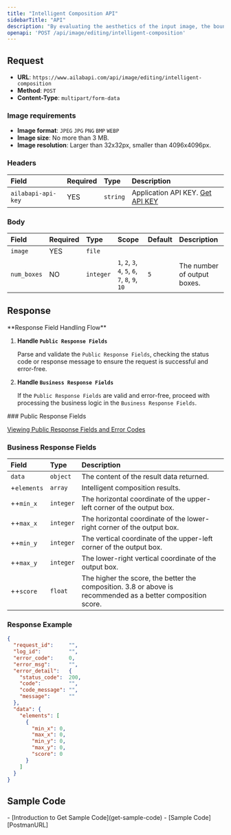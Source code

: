 ```yaml
---
title: "Intelligent Composition API"
sidebarTitle: "API"
description: "By evaluating the aesthetics of the input image, the bounding box is intelligently output, and according to these bounding boxes the original image can be cropped into a better image."
openapi: 'POST /api/image/editing/intelligent-composition'
---
```


## Request

- **URL**: `https://www.ailabapi.com/api/image/editing/intelligent-composition`
- **Method**: `POST`
- **Content-Type**: `multipart/form-data`

### Image requirements

- **Image format**: `JPEG` `JPG` `PNG` `BMP` `WEBP`
- **Image size**: No more than 3 MB.
- **Image resolution**: Larger than 32x32px, smaller than 4096x4096px.

### Headers

| Field              | Required | Type     | Description                                        |
|:-------------------|:---------|:---------|:---------------------------------------------------|
| `ailabapi-api-key` | YES      | `string` | Application API KEY. [Get API KEY](/docs/get-api-key) |

### Body

| Field       | Required | Type      | Scope                                                                                                                              | Default | Description                 |
|:------------|:---------|:----------|:-----------------------------------------------------------------------------------------------------------------------------------|:--------|:----------------------------|
| `image`     | YES      | `file`    |                                                                                                                                    |         |                             |
| `num_boxes` | NO       | `integer` | ``1``, ``2``, ``3``, ``4``, ``5``, ``6``, ``7``, ``8``, ``9``, ``10`` | `5`     | The number of output boxes. |

## Response
<Warning>
**Response Field Handling Flow**

1. **Handle `Public Response Fields`**

   Parse and validate the `Public Response Fields`, checking the status code or response message to ensure the request is successful and error-free.

2. **Handle `Business Response Fields`**

   If the `Public Response Fields` are valid and error-free, proceed with processing the business logic in the `Business Response Fields`.
</Warning>
### Public Response Fields

<a href="/docs/response-description" target="_blank">Viewing Public Response Fields and Error Codes</a>

### Business Response Fields

| Field       | Type      | Description                                                                                                  |
|:------------|:----------|:-------------------------------------------------------------------------------------------------------------|
| `data`      | `object`  | The content of the result data returned.                                                                     |
| +`elements` | `array`   | Intelligent composition results.                                                                             |
| ++`min_x`   | `integer` | The horizontal coordinate of the upper-left corner of the output box.                                        |
| ++`max_x`   | `integer` | The horizontal coordinate of the lower-right corner of the output box.                                       |
| ++`min_y`   | `integer` | The vertical coordinate of the upper-left corner of the output box.                                          |
| ++`max_y`   | `integer` | The lower-right vertical coordinate of the output box.                                                       |
| ++`score`   | `float`   | The higher the score, the better the composition. 3.8 or above is recommended as a better composition score. |

### Response Example

```json
{
  "request_id":     "",
  "log_id":         "",
  "error_code":     0,
  "error_msg":      "",
  "error_detail":   {
    "status_code":  200,
    "code":         "",
    "code_message": "",
    "message":      ""
  },
  "data": {
    "elements": [
      {
        "min_x": 0,
        "max_x": 0,
        "min_y": 0,
        "max_y": 0,
        "score": 0
      }
    ]
  }
}
```

## Sample Code
<Tip>
- [Introduction to Get Sample Code](get-sample-code)
- [Sample Code][PostmanURL]

[PostmanURL]: https://documenter.getpostman.com/view/26387069/2s93JxqgHE#ef141385-86da-462f-950c-a3a9fe3eeeda
</Tip>